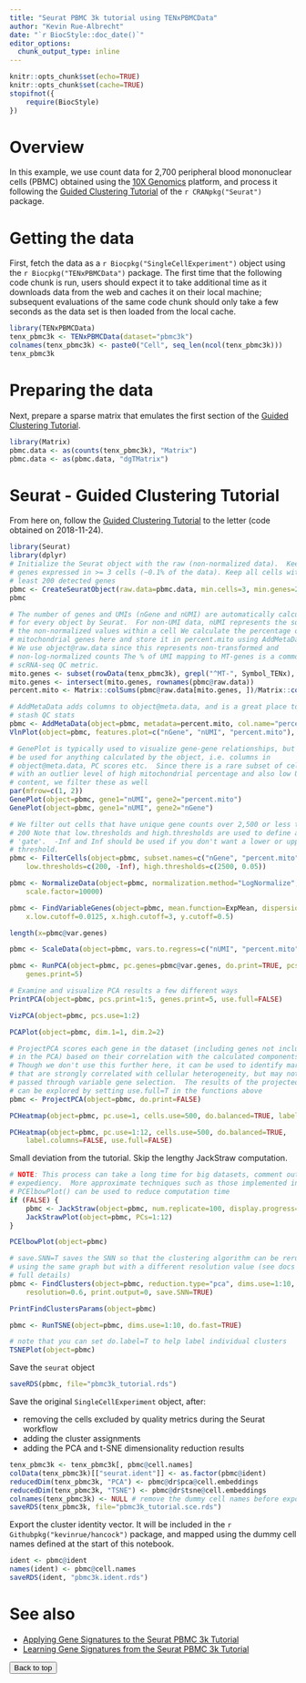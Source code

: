 ```yaml
---
title: "Seurat PBMC 3k tutorial using TENxPBMCData"
author: "Kevin Rue-Albrecht"
date: "`r BiocStyle::doc_date()`"
editor_options: 
  chunk_output_type: inline
---
```


```r
knitr::opts_chunk$set(echo=TRUE)
knitr::opts_chunk$set(cache=TRUE)
stopifnot({
    require(BiocStyle)
})
```

# Overview

In this example, we use count data for 2,700 peripheral blood mononuclear cells (PBMC) obtained using the [10X Genomics](www.10xgenomics.com) platform, and process it following the [Guided Clustering Tutorial](https://satijalab.org/seurat/pbmc3k_tutorial_1_4.html) of the `r CRANpkg("Seurat")` package.

# Getting the data

First, fetch the data as a `r Biocpkg("SingleCellExperiment")` object using the `r Biocpkg("TENxPBMCData")` package.
The first time that the following code chunk is run, users should expect it to take additional time as it downloads data from the web and caches it on their local machine; subsequent evaluations of the same code chunk should only take a few seconds as the data set is then loaded from the local cache.

```r
library(TENxPBMCData)
tenx_pbmc3k <- TENxPBMCData(dataset="pbmc3k")
colnames(tenx_pbmc3k) <- paste0("Cell", seq_len(ncol(tenx_pbmc3k)))
tenx_pbmc3k
```

# Preparing the data

Next, prepare a sparse matrix that emulates the first section of the [Guided Clustering Tutorial](https://satijalab.org/seurat/pbmc3k_tutorial_1_4.html).

```r
library(Matrix)
pbmc.data <- as(counts(tenx_pbmc3k), "Matrix")
pbmc.data <- as(pbmc.data, "dgTMatrix")
```

# Seurat - Guided Clustering Tutorial

From here on, follow the [Guided Clustering Tutorial](https://satijalab.org/seurat/pbmc3k_tutorial_1_4.html) to the letter (code obtained on 2018-11-24).

```r
library(Seurat)
library(dplyr)
# Initialize the Seurat object with the raw (non-normalized data).  Keep all
# genes expressed in >= 3 cells (~0.1% of the data). Keep all cells with at
# least 200 detected genes
pbmc <- CreateSeuratObject(raw.data=pbmc.data, min.cells=3, min.genes=200, project="10X_PBMC")
pbmc
```

```r
# The number of genes and UMIs (nGene and nUMI) are automatically calculated
# for every object by Seurat.  For non-UMI data, nUMI represents the sum of
# the non-normalized values within a cell We calculate the percentage of
# mitochondrial genes here and store it in percent.mito using AddMetaData.
# We use object@raw.data since this represents non-transformed and
# non-log-normalized counts The % of UMI mapping to MT-genes is a common
# scRNA-seq QC metric.
mito.genes <- subset(rowData(tenx_pbmc3k), grepl("^MT-", Symbol_TENx), "ENSEMBL_ID", drop=TRUE)
mito.genes <- intersect(mito.genes, rownames(pbmc@raw.data))
percent.mito <- Matrix::colSums(pbmc@raw.data[mito.genes, ])/Matrix::colSums(pbmc@raw.data)

# AddMetaData adds columns to object@meta.data, and is a great place to
# stash QC stats
pbmc <- AddMetaData(object=pbmc, metadata=percent.mito, col.name="percent.mito")
VlnPlot(object=pbmc, features.plot=c("nGene", "nUMI", "percent.mito"), nCol=3)
```

```r
# GenePlot is typically used to visualize gene-gene relationships, but can
# be used for anything calculated by the object, i.e. columns in
# object@meta.data, PC scores etc.  Since there is a rare subset of cells
# with an outlier level of high mitochondrial percentage and also low UMI
# content, we filter these as well
par(mfrow=c(1, 2))
GenePlot(object=pbmc, gene1="nUMI", gene2="percent.mito")
GenePlot(object=pbmc, gene1="nUMI", gene2="nGene")
```

```r
# We filter out cells that have unique gene counts over 2,500 or less than
# 200 Note that low.thresholds and high.thresholds are used to define a
# 'gate'.  -Inf and Inf should be used if you don't want a lower or upper
# threshold.
pbmc <- FilterCells(object=pbmc, subset.names=c("nGene", "percent.mito"), 
    low.thresholds=c(200, -Inf), high.thresholds=c(2500, 0.05))
```

```r
pbmc <- NormalizeData(object=pbmc, normalization.method="LogNormalize", 
    scale.factor=10000)
```

```r
pbmc <- FindVariableGenes(object=pbmc, mean.function=ExpMean, dispersion.function=LogVMR, 
    x.low.cutoff=0.0125, x.high.cutoff=3, y.cutoff=0.5)
```

```r
length(x=pbmc@var.genes)
```

```r
pbmc <- ScaleData(object=pbmc, vars.to.regress=c("nUMI", "percent.mito"))
```

```r
pbmc <- RunPCA(object=pbmc, pc.genes=pbmc@var.genes, do.print=TRUE, pcs.print=1:5, 
    genes.print=5)
```

```r
# Examine and visualize PCA results a few different ways
PrintPCA(object=pbmc, pcs.print=1:5, genes.print=5, use.full=FALSE)
```

```r
VizPCA(object=pbmc, pcs.use=1:2)
```

```r
PCAPlot(object=pbmc, dim.1=1, dim.2=2)
```

```r
# ProjectPCA scores each gene in the dataset (including genes not included
# in the PCA) based on their correlation with the calculated components.
# Though we don't use this further here, it can be used to identify markers
# that are strongly correlated with cellular heterogeneity, but may not have
# passed through variable gene selection.  The results of the projected PCA
# can be explored by setting use.full=T in the functions above
pbmc <- ProjectPCA(object=pbmc, do.print=FALSE)
```

```r
PCHeatmap(object=pbmc, pc.use=1, cells.use=500, do.balanced=TRUE, label.columns=FALSE)
```

```r
PCHeatmap(object=pbmc, pc.use=1:12, cells.use=500, do.balanced=TRUE, 
    label.columns=FALSE, use.full=FALSE)
```

Small deviation from the tutorial. Skip the lengthy JackStraw computation.

```r
# NOTE: This process can take a long time for big datasets, comment out for
# expediency.  More approximate techniques such as those implemented in
# PCElbowPlot() can be used to reduce computation time
if (FALSE) {
    pbmc <- JackStraw(object=pbmc, num.replicate=100, display.progress=FALSE)
    JackStrawPlot(object=pbmc, PCs=1:12)
}
```

```r
PCElbowPlot(object=pbmc)
```

```r
# save.SNN=T saves the SNN so that the clustering algorithm can be rerun
# using the same graph but with a different resolution value (see docs for
# full details)
pbmc <- FindClusters(object=pbmc, reduction.type="pca", dims.use=1:10, 
    resolution=0.6, print.output=0, save.SNN=TRUE)
```

```r
PrintFindClustersParams(object=pbmc)
```

```r
pbmc <- RunTSNE(object=pbmc, dims.use=1:10, do.fast=TRUE)
```

```r
# note that you can set do.label=T to help label individual clusters
TSNEPlot(object=pbmc)
```

Save the `seurat` object

```r
saveRDS(pbmc, file="pbmc3k_tutorial.rds")
```

Save the original `SingleCellExperiment` object, after:

- removing the cells excluded by quality metrics during the Seurat workflow
- adding the cluster assignments
- adding the PCA and t-SNE dimensionality reduction results


```r
tenx_pbmc3k <- tenx_pbmc3k[, pbmc@cell.names]
colData(tenx_pbmc3k)[["seurat.ident"]] <- as.factor(pbmc@ident)
reducedDim(tenx_pbmc3k, "PCA") <- pbmc@dr$pca@cell.embeddings
reducedDim(tenx_pbmc3k, "TSNE") <- pbmc@dr$tsne@cell.embeddings
colnames(tenx_pbmc3k) <- NULL # remove the dummy cell names before exporting
saveRDS(tenx_pbmc3k, file="pbmc3k_tutorial.sce.rds")
```

Export the cluster identity vector.
It will be included in the `r Githubpkg("kevinrue/hancock")` package, and mapped using the dummy cell names defined at the start of this notebook.

```r
ident <- pbmc@ident
names(ident) <- pbmc@cell.names
saveRDS(ident, "pbmc3k.ident.rds")
```

# See also

- [Applying Gene Signatures to the Seurat PBMC 3k Tutorial](1-proportion_signature.html)
- [Learning Gene Signatures from the Seurat PBMC 3k Tutorial](2-learn-signatures.html)

<button onclick="topFunction()" id="myBtn" title="Go to top">Back to top</button>
